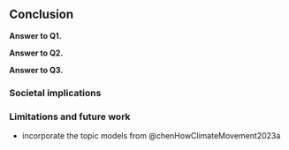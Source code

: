 <!--

Conclusions answer the research questions and are sharply defined.

Arguing on societal implications and recommendations (if applicable):
Managerial/societal recommendations are well-derived from findings, original and actionable.

 -->


## Conclusion

__Answer to Q1.__

__Answer to Q2.__

__Answer to Q3.__

### Societal implications

### Limitations and future work

- incorporate the topic models from @chenHowClimateMovement2023a
